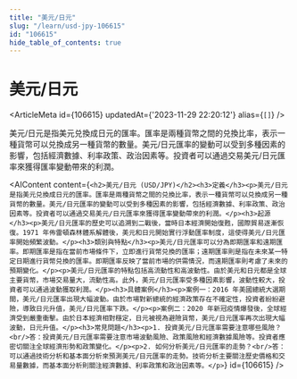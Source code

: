 ```yaml
---
title: "美元/日元"
slug: "/learn/usd-jpy-106615"
id: "106615"
hide_table_of_contents: true
---
```



# 美元/日元

<ArticleMeta id={106615} updatedAt={'2023-11-29 22:20:12'} alias={`[]`} />
<div className='border-solid border-b border-t-0 my-4 border-[var(--ifm-color-gray-300)]' />

美元/日元是指美元兑換成日元的匯率。匯率是兩種貨幣之間的兑換比率，表示一種貨幣可以兑換成另一種貨幣的數量。美元/日元匯率的變動可以受到多種因素的影響，包括經濟數據、利率政策、政治因素等。投資者可以通過交易美元/日元匯率來獲得匯率變動帶來的利潤。

<AIContent content={`<h2>美元/日元 (USD/JPY)</h2><h3>定義</h3><p>美元/日元是指美元兑換成日元的匯率。匯率是兩種貨幣之間的兑換比率，表示一種貨幣可以兑換成另一種貨幣的數量。美元/日元匯率的變動可以受到多種因素的影響，包括經濟數據、利率政策、政治因素等。投資者可以通過交易美元/日元匯率來獲得匯率變動帶來的利潤。</p><h3>起源</h3><p>美元/日元匯率的歷史可以追溯到二戰後，當時日本經濟開始復甦，國際貿易逐漸恢復。1971 年佈雷頓森林體系解體後，美元和日元開始實行浮動匯率制度，這使得美元/日元匯率開始頻繁波動。</p><h3>類別與特點</h3><p>美元/日元匯率可以分為即期匯率和遠期匯率。即期匯率是指在當前市場條件下，立即進行貨幣兑換的匯率；遠期匯率則是指在未來某一特定日期進行貨幣兑換的匯率。即期匯率反映了當前市場的供需情況，而遠期匯率則考慮了未來的預期變化。</p><p>美元/日元匯率的特點包括高流動性和高波動性。由於美元和日元都是全球主要貨幣，市場交易量大，流動性高。此外，美元/日元匯率受多種因素影響，波動性較大，投資者可以通過波動獲取利潤。</p><h3>具體案例</h3><p>案例一：2016 年美國總統大選期間，美元/日元匯率出現大幅波動。由於市場對新總統的經濟政策存在不確定性，投資者紛紛避險，導致日元升值，美元/日元匯率下跌。</p><p>案例二：2020 年新冠疫情爆發後，全球經濟受到嚴重衝擊。由於日本經濟相對穩定，日元被視為避險貨幣，美元/日元匯率再次出現大幅波動，日元升值。</p><h3>常見問題</h3><p>1. 投資美元/日元匯率需要注意哪些風險？<br/>答：投資美元/日元匯率需要注意市場波動風險、政策風險和經濟數據風險等。投資者應密切關注全球經濟形勢和政策變化。</p><p>2. 如何分析美元/日元匯率的走勢？<br/>答：可以通過技術分析和基本面分析來預測美元/日元匯率的走勢。技術分析主要關注歷史價格和交易量數據，而基本面分析則關注經濟數據、利率政策和政治因素等。</p>`} id={106615} />
